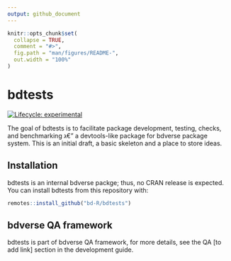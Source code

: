 ```yaml
---
output: github_document
---
```


<!-- README.md is generated from README.Rmd. Please edit that file -->

```r
knitr::opts_chunk$set(
  collapse = TRUE,
  comment = "#>",
  fig.path = "man/figures/README-",
  out.width = "100%"
)
```

# bdtests

<!-- badges: start -->
[![Lifecycle: experimental](https://img.shields.io/badge/lifecycle-experimental-orange.svg)](https://www.tidyverse.org/lifecycle/#experimental)
<!-- badges: end -->

The goal of bdtests is to facilitate package development, testing, checks, and benchmarking ג€” a devtools-like package for bdverse package system.
This is an initial draft, a basic skeleton and a place to store ideas.

## Installation
bdtests is an internal bdverse packge; thus, no CRAN release is expected.
You can install bdtests from this repository with:

``` r
remotes::install_github("bd-R/bdtests")
```

## bdverse QA framework

bdtests is part of bdverse QA framework, for more details, see the QA  [to add link] section in the development guide.
